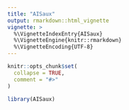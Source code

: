 ```yaml
---
title: "AISaux"
output: rmarkdown::html_vignette
vignette: >
  %\VignetteIndexEntry{AISaux}
  %\VignetteEngine{knitr::rmarkdown}
  %\VignetteEncoding{UTF-8}
---
```


```r
knitr::opts_chunk$set(
  collapse = TRUE,
  comment = "#>"
)
```

```r
library(AISaux)
```

